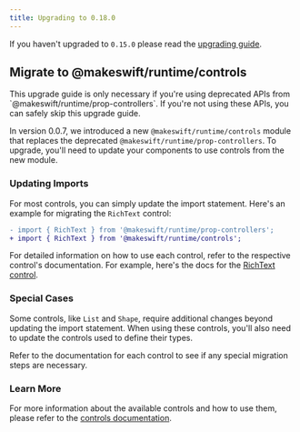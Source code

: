 ```yaml
---
title: Upgrading to 0.18.0
---
```


If you haven't upgraded to `0.15.0` please read the [upgrading guide](/developer/upgrading/0.15.0).

## Migrate to @makeswift/runtime/controls

<Warning>
This upgrade guide is only necessary if you're using deprecated APIs from `@makeswift/runtime/prop-controllers`. If you're not using these APIs, you can safely skip this upgrade guide.
</Warning>

In version 0.0.7, we introduced a new `@makeswift/runtime/controls` module that replaces the deprecated `@makeswift/runtime/prop-controllers`. To upgrade, you'll need to update your components to use controls from the new module.

### Updating Imports

For most controls, you can simply update the import statement. Here's an example for migrating the `RichText` control:

```diff
- import { RichText } from '@makeswift/runtime/prop-controllers';
+ import { RichText } from '@makeswift/runtime/controls';
```

For detailed information on how to use each control, refer to the respective control's documentation. For example, here's the docs for the [RichText control](/developer/reference/controls/rich-text).

### Special Cases

Some controls, like `List` and `Shape`, require additional changes beyond updating the import statement. When using these controls, you'll also need to update the controls used to define their types.

Refer to the documentation for each control to see if any special migration steps are necessary.

### Learn More

For more information about the available controls and how to use them, please refer to the [controls documentation](/developer/concepts#controls).